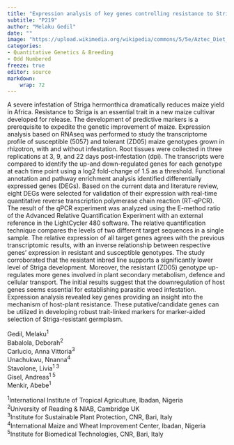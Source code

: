 ```yaml
---
title: "Expression analysis of key genes controlling resistance to Striga hermonthica in tropical maize inbred lines"
subtitle: "P219"
author: "Melaku Gedil"
date: ""
image: "https://upload.wikimedia.org/wikipedia/commons/5/5e/Aztec_Diet_Basket_of_Corn_%289755332575%29.jpg"
categories: 
- Quantitative Genetics & Breeding
- Odd Numbered
freeze: true
editor: source
markdown: 
    wrap: 72
---
```


A severe infestation of Striga hermonthica dramatically reduces maize yield in Africa. Resistance to Striga is an essential trait in a new maize cultivar developed for release. The development of predictive markers is a prerequisite to expedite the genetic improvement of maize. Expression analysis based on RNAseq was performed to study the transcriptome profile of susceptible (5057) and tolerant (ZD05) maize genotypes grown in rhizotron, with and without infestation. Root tissues were collected in three replications at 3, 9, and 22 days post-infestation (dpi). The transcripts were compared to identify the up-and down-regulated genes for each genotype at each time point using a log2 fold-change of 1.5 as a threshold. Functional annotation and pathway enrichment analysis identified differentially expressed genes (DEGs). Based on the current data and literature review, eight DEGs were selected for validation of their expression with real-time quantitative reverse transcription polymerase chain reaction (RT-qPCR). The result of the qPCR experiment was analyzed using the E-method ratio of the Advanced Relative Quantification Experiment with an external reference in the LightCycler 480 software. The relative quantification technique compares the levels of two different target sequences in a single sample. The relative expression of all target genes agrees with the previous transcriptomic results, with an inverse relationship between respective genes’ expression in resistant and susceptible genotypes. The study corroborated that the resistant inbred line supports a significantly lower level of Striga development. Moreover, the resistant (ZD05) genotype up-regulates more genes involved in plant secondary metabolism, defence and cellular transport. The initial results suggest that the downregulation of host genes seems essential for establishing parasitic weed infestation. Expression analysis revealed key genes providing an insight into the mechanism of host-plant resistance. These putative/candidate genes can be utilized in developing robust trait-linked markers for marker-aided selection of Striga-resistant germplasm.

Gedil, Melaku<sup>1</sup><br>Babalola, Deborah<sup>2</sup><br>Carlucio, Anna Vittoria<sup>3</sup><br>Unachukwu, Nnanna<sup>4</sup><br>Stavolone, Livia<sup>1 3</sup><br>Gisel, Andreas<sup>1 5</sup><br>Menkir, Abebe<sup>1</sup><br>

<sup>1</sup>International Institute of Tropical Agriculture, Ibadan, Nigeria<br><sup>2</sup>University of Reading & NIAB, Cambridge UK<br><sup>3</sup>Institute for Sustainable Plant Protection, CNR, Bari, Italy<br><sup>4</sup>International Maize and Wheat Improvement Center, Ibadan, Nigeria<br><sup>5</sup>Institute for Biomedical Technologies, CNR, Bari, Italy<br>